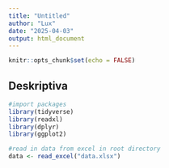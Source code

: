 ```yaml
---
title: "Untitled"
author: "Lux"
date: "2025-04-03"
output: html_document
---
```


```r
knitr::opts_chunk$set(echo = FALSE)
```

## Deskriptiva


```r
#import packages
library(tidyverse)
library(readxl)
library(dplyr)
library(ggplot2)


```


```r
#read in data from excel in root directory
data <- read_excel("data.xlsx")
```

















